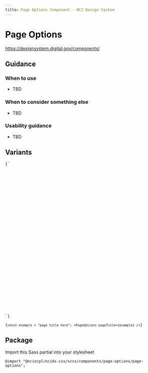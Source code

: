 ```yaml
---
title: Page Options Component - NCI Design System
---
```



# Page Options

https://designsystem.digital.gov/components/

## Guidance

### When to use

- TBD

### When to consider something else

- TBD

### Usability guidance

- TBD

## Variants

<Tabs label="code">

<TabItem displayText="HTML" id="html">

<div align="center">
	<PageOptions pageTitle="example" />
</div>

<Code className="html">{`
<div class="print-options" aria-label="Print Options">
	<div role="button" tabindex="0" class="print-options-link">
		<svg class="usa-icon " role="img" aria-hidden="true" />
	</div>
	<div role="button" tabindex="0" class="print-options-link">
		<svg class="usa-icon " role="img" aria-hidden="true" />
	</div>	
</div>	
`}</Code>

</TabItem>

<TabItem displayText="REACT" id="react">

<div align="center">
	<PageOptions pageTitle="example" />
</div>

<Code className="js">{`
const example = "page title here";
<PageOptions pageTitle={example} />
`}</Code>

</TabItem>

</Tabs>

## Package

Import this Sass partial into your stylesheet

    @import "@nciocpl/ncids-css/scss/components/page-options/page-options";
